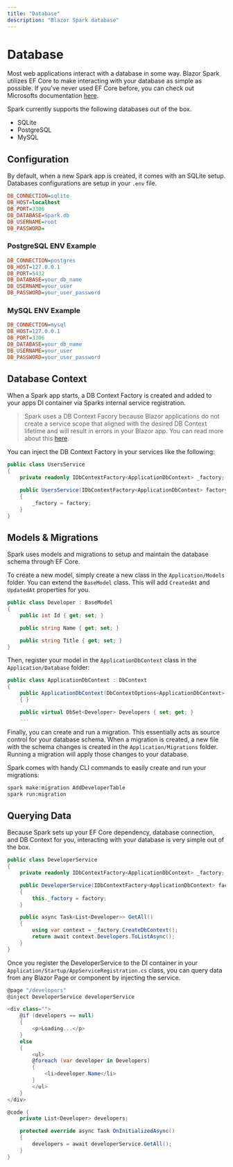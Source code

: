 ```yaml
---
title: "Database"
description: "Blazor Spark database"
---
```


# Database

Most web applications interact with a database in some way. Blazor Spark utilizes EF Core to make interacting with your database as simple as possible.
If you've never used EF Core before, you can check out Microsofts documentation [here](https://learn.microsoft.com/en-us/ef/core/).

Spark currently supports the following databases out of the box.
- SQLite
- PostgreSQL
- MySQL

## Configuration
By default, when a new Spark app is created, it comes with an SQLite setup. Databases configurations are setup in your `.env` file.
```ini
DB_CONNECTION=sqlite
DB_HOST=localhost
DB_PORT=3306
DB_DATABASE=Spark.db
DB_USERNAME=root
DB_PASSWORD=
```

### PostgreSQL ENV Example
```ini
DB_CONNECTION=postgres
DB_HOST=127.0.0.1
DB_PORT=5432
DB_DATABASE=your_db_name
DB_USERNAME=your_user
DB_PASSWORD=your_user_password
```
### MySQL ENV Example
```ini
DB_CONNECTION=mysql
DB_HOST=127.0.0.1
DB_PORT=3306
DB_DATABASE=your_db_name
DB_USERNAME=your_user
DB_PASSWORD=your_user_password
```

## Database Context
When a Spark app starts, a DB Context Factory is created and added to your apps DI container via Sparks internal service registration.


> Spark uses a DB Context Facory because Blazor applications do not create a service scope that aligned with the desired DB Context lifetime and will result in errors in your Blazor app.
> You can read more about this [here](https://learn.microsoft.com/en-us/ef/core/dbcontext-configuration/#using-a-dbcontext-factory-eg-for-blazor).

You can inject the DB Context Factory in your services like the following:

```csharp
public class UsersService
{
    private readonly IDbContextFactory<ApplicationDbContext> _factory;

    public UsersService(IDbContextFactory<ApplicationDbContext> factory)
    {
        _factory = factory;
    }
}
```

## Models & Migrations

Spark uses models and migrations to setup and maintain the database schema through EF Core.

To create a new model, simply create a new class in the `Application/Models` folder. You can extend the `BaseModel` class. This will add `CreatedAt` and `UpdatedAt` properties for you.

```csharp
public class Developer : BaseModel
{
    public int Id { get; set; }

    public string Name { get; set; }

    public string Title { get; set; }
}
```

Then, register your model in the `ApplicationDbContext` class in the `Application/Database` folder:
```csharp
public class ApplicationDbContext : DbContext
{
    public ApplicationDbContext(DbContextOptions<ApplicationDbContext> options) : base(options)
    { }

    public virtual DbSet<Developer> Developers { set; get; }
    ...
```

Finally, you can create and run a migration. This essentially acts as source control for your database schema. When a migration is created, a new file with the schema changes is created in the `Application/Migrations` folder. Running a migration will apply those changes to your database.

Spark comes with handy CLI commands to easily create and run your migrations:
```bash
spark make:migration AddDeveloperTable
spark run:migration
```

## Querying Data
Because Spark sets up your EF Core dependency, database connection, and DB Context for you, interacting with your database is very simple out of the box.
```csharp
public class DeveloperService
{
    private readonly IDbContextFactory<ApplicationDbContext> _factory;

    public DeveloperService(IDbContextFactory<ApplicationDbContext> factory)
    {
        this._factory = factory;
    }

    public async Task<List<Developer>> GetAll()
    {
        using var context = _factory.CreateDbContext();
        return await context.Developers.ToListAsync();
    }
}
```

Once you register the DeveloperService to the DI container in your `Application/Startup/AppServiceRegistration.cs` class, you can query data from any Blazor Page or component by injecting the service.
```csharp
@page "/developers"
@inject DeveloperService developerService

<div class="">
    @if (developers == null)
    {
        <p>Loading...</p>
    }
    else
    {
        <ul>
        @foreach (var developer in Developers)
        {
            <li>developer.Name</li>
        }
        </ul>
    }
</div>

@code {
	private List<Developer> developers;

	protected override async Task OnInitializedAsync()
	{
		developers = await developerService.GetAll();
	}
}
```